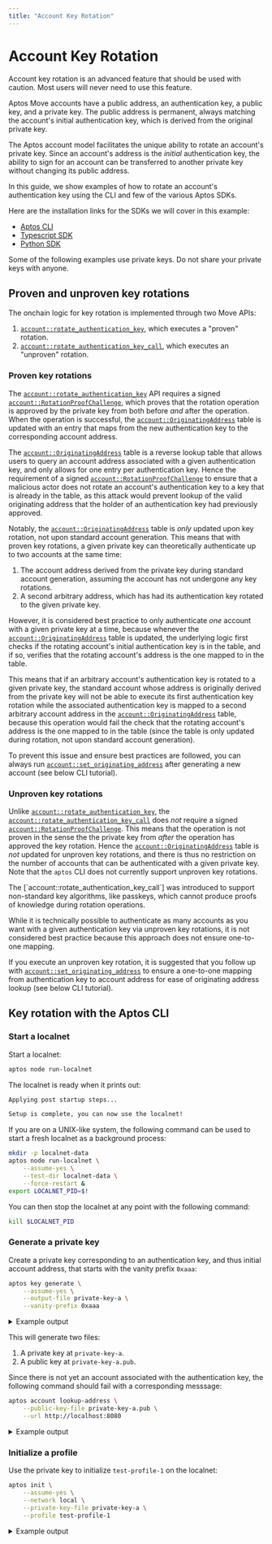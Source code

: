 ```yaml
---
title: "Account Key Rotation"
---
```



# Account Key Rotation

<Callout type="warning">
  Account key rotation is an advanced feature that should be used with caution.
  Most users will never need to use this feature.
</Callout>

Aptos Move accounts have a public address, an authentication key, a public key,
and a private key. The public address is permanent, always matching the
account's initial authentication key, which is derived from the original private
key.

The Aptos account model facilitates the unique ability to rotate an account's
private key. Since an account's address is the _initial_ authentication key, the
ability to sign for an account can be transferred to another private key without
changing its public address.

In this guide, we show examples of how to rotate an account's authentication key
using the CLI and few of the various Aptos SDKs.

Here are the installation links for the SDKs we will cover in this example:

- [Aptos CLI](../cli.mdx)
- [Typescript SDK](../sdks/ts-sdk.mdx)
- [Python SDK](../sdks/python-sdk.mdx)

<Callout type="warning">
Some of the following examples use private keys. Do not share your private
keys with anyone.
</Callout>

## Proven and unproven key rotations

The onchain logic for key rotation is implemented through two Move APIs:

1. [`account::rotate_authentication_key`], which executes a "proven" rotation.
1. [`account::rotate_authentication_key_call`], which executes an "unproven"
   rotation.

### Proven key rotations

The [`account::rotate_authentication_key`] API requires a signed
[`account::RotationProofChallenge`], which proves that the rotation operation is
approved by the private key from both before _and_ after the operation. When the
operation is successful, the [`account::OriginatingAddress`] table is updated
with an entry that maps from the new authentication key to the corresponding
account address.

The [`account::OriginatingAddress`] table is a reverse lookup table that allows
users to query an account address associated with a given authentication key,
and only allows for one entry per authentication key. Hence the requirement of a
signed [`account::RotationProofChallenge`] to ensure that a malicious actor does
not rotate an account's authentication key to a key that is already in the
table, as this attack would prevent lookup of the valid originating address that
the holder of an authentication key had previously approved.

Notably, the [`account::OriginatingAddress`] table is _only_ updated upon key
rotation, not upon standard account generation. This means that with proven key
rotations, a given private key can theoretically authenticate up to two accounts
at the same time:

1. The account address derived from the private key during standard account
   generation, assuming the account has not undergone any key rotations.
1. A second arbitrary address, which has had its authentication key rotated to
   the given private key.

However, it is considered best practice to only authenticate _one_ account with
a given private key at a time, because whenever the
[`account::OriginatingAddress`] table is updated, the underlying logic first
checks if the rotating account's initial authentication key is in the table, and
if so, verifies that the rotating account's address is the one mapped to in the
table.

This means that if an arbitrary account's authentication key is rotated to
a given private key, the standard account whose address is originally derived
from the private key will not be able to execute its first authentication key
rotation while the associated authentication key is mapped to a second arbitrary
account address in the [`account::OriginatingAddress`] table, because this
operation would fail the check that the rotating account's address is the one
mapped to in the table (since the table is only updated during rotation, not
upon standard account generation).

To prevent this issue and ensure best practices are followed, you can always run
[`account::set_originating_address`] after generating a new account (see below
CLI tutorial).

### Unproven key rotations

Unlike [`account::rotate_authentication_key`], the
[`account::rotate_authentication_key_call`] does _not_ require a signed
[`account::RotationProofChallenge`]. This means that the operation is not proven
in the sense the the private key from _after_ the operation has approved the
key rotation. Hence the [`account::OriginatingAddress`] table is _not_ updated
for unproven key rotations, and there is thus no restriction on the number of
accounts that can be authenticated with a given private key. Note that the
`aptos` CLI does not currently support unproven key rotations.

<Callout type="info" emoji="🧠">
The [`account::rotate_authentication_key_call`] was introduced to support
non-standard key algorithms, like passkeys, which cannot produce proofs of
knowledge during rotation operations.
</Callout>

While it is technically possible to authenticate as many accounts as you want
with a given authentication key via unproven key rotations, it is not considered
best practice because this approach does not ensure one-to-one mapping.

If you execute an unproven key rotation, it is suggested that you follow up with
[`account::set_originating_address`] to ensure a one-to-one mapping from
authentication key to account address for ease of originating address lookup
(see below CLI tutorial).

## Key rotation with the Aptos CLI

<Steps>

### Start a localnet

Start a localnet:

```sh filename="Terminal"
aptos node run-localnet
```

The localnet is ready when it prints out:

```sh filename="Terminal"
Applying post startup steps...

Setup is complete, you can now use the localnet!
```

<Callout type="info" emoji="🧠">
If you are on a UNIX-like system, the following command can be used to start a
fresh localnet as a background process:

```sh filename="Terminal"
mkdir -p localnet-data
aptos node run-localnet \
    --assume-yes \
    --test-dir localnet-data \
    --force-restart &
export LOCALNET_PID=$!
```

You can then stop the localnet at any point with the following command:

```sh filename="Terminal"
kill $LOCALNET_PID
```

</Callout>

### Generate a private key

Create a private key corresponding to an authentication key, and thus initial
account address, that starts with the vanity prefix `0xaaa`:

```sh filename="Terminal"
aptos key generate \
    --assume-yes \
    --output-file private-key-a \
    --vanity-prefix 0xaaa
```

<details>
<summary>Example output</summary>
```sh filename="Terminal"
{
  "Result": {
    "Account Address:": "0xaaa5131b4d3fcef8d33ee465c4ee65727e36039f283455be87b1164200572e5b",
    "PublicKey Path": "private-key-a.pub",
    "PrivateKey Path": "private-key-a"
  }
}
```
</details>

This will generate two files:

1. A private key at `private-key-a`.
1. A public key at `private-key-a.pub`.

Since there is not yet an account associated with the authentication key, the
following command should fail with a corresponding messsage:

```sh filename="Terminal"
aptos account lookup-address \
    --public-key-file private-key-a.pub \
    --url http://localhost:8080
```

<details>
<summary>Example output</summary>
```sh filename="Terminal"
{
  "Error": "API error: API error Error(AccountNotFound): Account not found by Address(0xaaafb224eb00e4d0ef520ce02038ede850893622562a4189b7f6e5d94454ccd9) and Ledger version(1206)"
}
```
</details>

### Initialize a profile

Use the private key to initialize `test-profile-1` on the localnet:

```sh filename="Terminal"
aptos init \
    --assume-yes \
    --network local \
    --private-key-file private-key-a \
    --profile test-profile-1
```

<details>
<summary>Example output</summary>
```sh filename="Terminal"
Configuring for profile test-profile-1
Configuring for network Local
Using command line argument for private key
Account 0xaaa5131b4d3fcef8d33ee465c4ee65727e36039f283455be87b1164200572e5b doesn\'t exist, creating it and funding it with 100000000 Octas
Account 0xaaa5131b4d3fcef8d33ee465c4ee65727e36039f283455be87b1164200572e5b funded successfully

---
Aptos CLI is now set up for account 0xaaa5131b4d3fcef8d33ee465c4ee65727e36039f283455be87b1164200572e5b as profile test-profile-1!  Run `aptos --help` for more information about commands
{
  "Result": "Success"
}
```
</details>

Note that you can always view the profile with:

```sh filename="Terminal"
aptos config show-profiles --profile test-profile-1
```

<details>
<summary>Example output</summary>
```sh filename="Terminal"
{
  "Result": {
    "test-profile-1": {
      "has_private_key": true,
      "public_key": "0xe0bfe46f41c5be40e7a068e8dff4d6016126b226d947a39262f5b2347217a7e3",
      "account": "aaa5131b4d3fcef8d33ee465c4ee65727e36039f283455be87b1164200572e5b",
      "rest_url": "http://localhost:8080",
      "faucet_url": "http://localhost:8081"
    }
  }
}
```
</details>

However, this will not show the private key, which is hidden by default. If you
would like to show the private key:

```sh filename="Terminal"
aptos config show-private-key --profile test-profile-1
```

<details>
<summary>Example output</summary>
```sh filename="Terminal"
{
  "Result": "0xcc3b0c38ad99e171263a7af930464313d1fb105d0d8e6a4b13f9b1140563a7dd"
}
```
</details>

### Look up address

Now that there is an onchain account associated with the authentication key,
you can look up the account address using `aptos account lookup-address`:

```sh filename="Terminal"
aptos account lookup-address \
    --public-key-file private-key-a.pub \
    --url http://localhost:8080
```

<details>
<summary>Example output</summary>
```sh filename="Terminal"
{
  "Result": "aaa5131b4d3fcef8d33ee465c4ee65727e36039f283455be87b1164200572e5b"
}
```
</details>

Store this address in a shell variable:

```sh filename="Terminal"
ADDRESS_A=aaa...
```

<Callout type="info" emoji="🧠">
If you are using a UNIX-like machine that has `jq`, you can easily store the account address via:

```sh filename="Terminal"
export ADDRESS_A=$(
    aptos account lookup-address \
        --public-key-file private-key-a.pub \
        --url http://localhost:8080 \
            | jq -r '.Result'
)
echo $ADDRESS_A
```
</Callout>

### Look up authentication key

Recall that the address of an account is identical to its authentication key
when it is initially created, which means that the account address `aaa...` is
identical to the account's authentication key:

```sh filename="Terminal"
aptos move view \
    --args address:$ADDRESS_A \
    --function-id 0x1::account::get_authentication_key \
    --url http://localhost:8080
```

<details>
<summary>Example output</summary>
```sh filename="Terminal"
{
  "Result": [
    "0xaaa5131b4d3fcef8d33ee465c4ee65727e36039f283455be87b1164200572e5b"
  ]
}
```
</details>

Hence, store the authentication key in a shell variable:

```sh
AUTH_KEY_A=$ADDRESS_A
```

Note, however, since the account has not yet had its authentication key rotated,
there is no corresponding entry in the [`account::OriginatingAddress`] table:

```sh filename="Terminal"
aptos move view \
    --args address:$AUTH_KEY_A \
    --function-id 0x1::account::originating_address \
    --url http://localhost:8080
```

<details>
<summary>Example output</summary>
```sh filename="Terminal"
{
  "Result": [
    {
      "vec": []
    }
  ]
}
```
</details>

### Set originating address

To ensure an entry in the [`account::OriginatingAddress`] table for this new account,
you can run [`account::set_originating_address`]:

```sh filename="Terminal"
aptos move run \
    --assume-yes \
    --function-id 0x1::account::set_originating_address \
    --profile test-profile-1
```

<details>
<summary>Example output</summary>
```sh filename="Terminal"
{
  "Result": {
    "transaction_hash": "0x216992ef37a3c2f42aa9f8fed8f94d9f945a00e952dfe96b46123bb5c387ab6c",
    "gas_used": 444,
    "gas_unit_price": 100,
    "sender": "aaa5131b4d3fcef8d33ee465c4ee65727e36039f283455be87b1164200572e5b",
    "sequence_number": 0,
    "success": true,
    "timestamp_us": 1717809169531279,
    "version": 3268,
    "vm_status": "Executed successfully"
  }
}
```
</details>

Then you should see an entry in the [`account::OriginatingAddress`] table:

```sh filename="Terminal"
aptos move view \
    --args address:$AUTH_KEY_A \
    --function-id 0x1::account::originating_address \
    --url http://localhost:8080
```

<details>
<summary>Example output</summary>
```sh filename="Terminal"
{
  "Result": [
    {
      "vec": [
        "0xaaa5131b4d3fcef8d33ee465c4ee65727e36039f283455be87b1164200572e5b"
      ]
    }
  ]
}
```
</details>

### Rotate authentication key

Generate a new private key:

```sh filename="Terminal"
aptos key generate \
    --assume-yes \
    --output-file private-key-b \
    --vanity-prefix 0xbbb
```

<details>
<summary>Example output</summary>
```sh filename="Terminal"
{
  "Result": {
    "PrivateKey Path": "private-key-b",
    "Account Address:": "0xbbbdb12f4fa23b8fe8711b77f4ab7108f3a22077c5dfe787eed3d048a0b82734",
    "PublicKey Path": "private-key-b.pub"
  }
}
```
</details>

Rotate the authentication key of the existing onchain account to the new
private key:

```sh filename="Terminal"
aptos account rotate-key \
    --assume-yes \
    --new-private-key-file private-key-b \
    --profile test-profile-1 \
    --save-to-profile test-profile-2
```

<details>
<summary>Example output</summary>
```sh filename="Terminal"
{
  "Result": {
    "message": "Saved new profile test-profile-2",
    "transaction": {
      "transaction_hash": "0xe561b710390511203511d15eee6f019a2e43ba32f8e3b7ce6bf812232e3bd27f",
      "gas_used": 449,
      "gas_unit_price": 100,
      "sender": "aaa8dc0f5e7a6e820f7b1906d99864412b12274ed259ad06bc2c2d8ee7b51e51",
      "sequence_number": 1,
      "success": true,
      "timestamp_us": 1717810059696079,
      "version": 1109,
      "vm_status": "Executed successfully"
    }
  }
}
```
</details>

### Compare profiles

Compare `test-profile-1` (which is now stale) with `test-profile-2` (which is
current) noting that the public key has changed, but not the account address:

```sh filename="Terminal"
aptos config show-profiles --profile test-profile-1
aptos config show-profiles --profile test-profile-2
```

<details>
<summary>Example output</summary>
```sh filename="Terminal"
{
  "Result": {
    "test-profile-1": {
      "has_private_key": true,
      "public_key": "0xb517173e68f4116e99c7fa1677058a6ee786a3b9e12447000db7fd85ab99dbdd",
      "account": "aaa8dc0f5e7a6e820f7b1906d99864412b12274ed259ad06bc2c2d8ee7b51e51",
      "rest_url": "http://localhost:8080",
      "faucet_url": "http://localhost:8081"
    }
  }
}
{
  "Result": {
    "test-profile-2": {
      "has_private_key": true,
      "public_key": "0xadc3dd795fdd8569f59dc7b9900b38a5d7b95348b815de4eb5f00e2c2da07916",
      "account": "aaa8dc0f5e7a6e820f7b1906d99864412b12274ed259ad06bc2c2d8ee7b51e51",
      "rest_url": "http://localhost:8080",
      "faucet_url": "http://localhost:8081"
    }
  }
}
```
</details>

Lookup the new authentication key:

```sh filename="Terminal"
aptos move view \
    --args address:$ADDRESS_A \
    --function-id 0x1::account::get_authentication_key \
    --url http://localhost:8080
```

<details>
<summary>Example output</summary>
```sh filename="Terminal"
{
  "Result": [
    "0xbbbdb12f4fa23b8fe8711b77f4ab7108f3a22077c5dfe787eed3d048a0b82734"
  ]
}
```
</details>

Store the authentication key in a shell variable:

```sh filename="Terminal"
AUTH_KEY_B=bbb...
```

<Callout type="info" emoji="🧠">
If you are using a UNIX-like machine that has `jq`, you can easily store the authentication key via:

```sh filename="Terminal"
export AUTH_KEY_B=$(
    aptos move view \
        --args address:$ADDRESS_A \
        --function-id 0x1::account::get_authentication_key \
        --url http://localhost:8080 \
        | jq -r '.Result[0]'
)
echo $AUTH_KEY_B
```
</Callout>

### Look up originating addresses

Check the originating address for the new authentication key:

```sh filename="Terminal"
aptos move view \
    --args address:$AUTH_KEY_B \
    --function-id 0x1::account::originating_address \
    --url http://localhost:8080
```

<details>
<summary>Example output</summary>
```sh filename="Terminal"
{
  "Result": [
    {
      "vec": [
        "0xaaa8dc0f5e7a6e820f7b1906d99864412b12274ed259ad06bc2c2d8ee7b51e51"
      ]
    }
  ]
}
```
</details>

Check the originating address for the old authentication key:

```sh filename="Terminal"
aptos move view \
    --args address:$AUTH_KEY_A \
    --function-id 0x1::account::originating_address \
    --url http://localhost:8080
```

<details>
<summary>Example output</summary>
```sh filename="Terminal"
{
  "Result": [
    {
      "vec": []
    }
  ]
}
```
</details>

### Attempt invalid rotation (same key)

Attempt an invalid rotation where the current authentication key is identical
to the new authentication key:

```sh filename="Terminal"
aptos account rotate-key \
    --assume-yes \
    --new-private-key-file private-key-b \
    --profile test-profile-2 \
    --skip-saving-profile
```

<details>
<summary>Example output</summary>
```sh filename="Terminal"
{
  "Error": "Invalid arguments: New public key cannot be the same as the current public key"
}
```
</details>

### Attempt invalid rotation (new key already mapped)

Create another private key:

```sh filename="Terminal"
aptos key generate \
    --assume-yes \
    --output-file private-key-c \
    --vanity-prefix 0xccc
```

<details>
<summary>Example output</summary>
```sh filename="Terminal"
{
  "Result": {
    "PrivateKey Path": "private-key-c",
    "PublicKey Path": "private-key-c.pub",
    "Account Address:": "0xccc79d46b2963cb87f2ff32c51eb6c6361e8aa108d334d3183c3016389542958"
  }
}
```
</details>

Initialize a new profile:

```sh filename="Terminal"
aptos init \
    --assume-yes \
    --network local \
    --private-key-file private-key-c \
    --profile test-profile-3
```

<details>
<summary>Example output</summary>
```sh filename="Terminal"
Configuring for profile test-profile-3
Configuring for network Local
Using command line argument for private key
Account 0xccc79d46b2963cb87f2ff32c51eb6c6361e8aa108d334d3183c3016389542958 doesn\'t exist, creating it and funding it with 100000000 Octas
Account 0xccc79d46b2963cb87f2ff32c51eb6c6361e8aa108d334d3183c3016389542958 funded successfully

---
Aptos CLI is now set up for account 0xccc79d46b2963cb87f2ff32c51eb6c6361e8aa108d334d3183c3016389542958 as profile test-profile-3!  Run `aptos --help` for more information about commands
{
  "Result": "Success"
}
```
</details>

Attempt an invalid rotation where the new authentication key is already mapped:

```sh filename="Terminal"
aptos account rotate-key \
    --assume-yes \
    --max-gas 100000 \
    --new-private-key-file private-key-b \
    --profile test-profile-3 \
    --skip-saving-profile
```

(`--max-gas` is specified here to skip local simulation, which does not print
out as descriptive of an error as the actual transaction.)

<details>
<summary>Example output</summary>
```sh filename="Terminal"
{
  "Error": "API error: Unknown error Transaction committed on chain, but failed execution: Move abort in 0x1::account: ENEW_AUTH_KEY_ALREADY_MAPPED(0x10015): The new authentication key already has an entry in the `OriginatingAddress` table"
}
```
</details>

### Attempt invalid rotation (invalid originating address)

Rotate the authentication key for account `0xaaa...` to use the authentication
key for account `0xccc...`:

```sh filename="Terminal"
aptos account rotate-key \
    --assume-yes \
    --new-private-key-file private-key-c \
    --profile test-profile-2 \
    --save-to-profile test-profile-4
```

<details>
<summary>Example output</summary>
```sh filename="Terminal"
{
  "Result": {
    "message": "Saved new profile test-profile-4",
    "transaction": {
      "transaction_hash": "0xa5dec792d82ef7471cdf82b9c957fc79b5815da770ad1dd9232ae4692e4f0895",
      "gas_used": 449,
      "gas_unit_price": 100,
      "sender": "aaa8dc0f5e7a6e820f7b1906d99864412b12274ed259ad06bc2c2d8ee7b51e51",
      "sequence_number": 2,
      "success": true,
      "timestamp_us": 1717812312772580,
      "version": 5355,
      "vm_status": "Executed successfully"
    }
  }
}
```
</details>

Then try to rotate the authentication key for account `0xccc...` for the first
time, an operation that is blocked because an entry for the authentication key
was established in the [`account::OriginatingAddress`] table during the last
operation:

```sh filename="Terminal"
aptos account rotate-key \
    --assume-yes \
    --max-gas 100000 \
    --new-private-key-file private-key-b \
    --profile test-profile-3 \
    --skip-saving-profile
```

(`--max-gas` is specified here to skip local simulation, which does not print
out as descriptive of an error as the actual transaction.)

<details>
<summary>Example output</summary>
```sh filename="Terminal"
{
  "Error": "API error: Unknown error Transaction committed on chain, but failed execution: Move abort in 0x1::account: EINVALID_ORIGINATING_ADDRESS(0x6000d): Abort the transaction if the expected originating address is different from the originating address on-chain"
}
```
</details>

### Clean up

Delete the test profiles:

```shell filename="Terminal"
aptos config delete-profile --profile test-profile-1
aptos config delete-profile --profile test-profile-2
aptos config delete-profile --profile test-profile-3
aptos config delete-profile --profile test-profile-4
```

Then you can stop the localnet and delete the private and public key files.

<Callout type="info" emoji="🧠">
If you are using a UNIX-like machine:

```shell filename="Terminal"
aptos config delete-profile --profile test-profile-1
aptos config delete-profile --profile test-profile-2
aptos config delete-profile --profile test-profile-3
aptos config delete-profile --profile test-profile-4
rm private-key-*
kill $LOCALNET_PID
rm -fr localnet-data
```
</Callout>

### Rotate keys for a Ledger

You can also perform authentication key rotation with a private key that is
securely stored on a Ledger hardware wallet. For more information, see the
[Ledger authentication key rotation guide](../cli/trying-things-on-chain/ledger.mdx#authentication-key-rotation).

</Steps>

## TypeScript key rotation example
    This program creates two accounts on devnet, Alice and Bob, funds them, then
    rotates the Alice's authentication key to that of Bob's.

    View the full example for this code
    [here](https://github.com/aptos-labs/aptos-core/blob/main/ecosystem/typescript/sdk/examples/typescript-esm/rotate_key.ts).

    The function to rotate is very simple:

    {/* TODO CODE EXAMPLE */}

    Commands to run the example script:

    ### Navigate to the typescript SDK directory, install dependencies and run
    rotate_key.ts
    ```bash filename="Terminal"
    cd ~/aptos-core/ecosystem/typescript/sdk/examples/typescript-esm
    pnpm install && pnpm rotate_key
    ```

    ### rotate_key.ts output
    ```shell filename="Terminal"
    Account Address Auth Key Private Key Public Key
    ------------------------------------------------------------------------------------------------
    Alice 0x213d...031013 '0x213d...031013' '0x00a4...b2887b' '0x859e...08d2a9'
    Bob 0x1c06...ac3bb3 0x1c06...ac3bb3 0xf2be...9486aa 0xbbc1...abb808

    ...rotating...

    Alice 0x213d...031013 '0x1c06...ac3bb3' '0xf2be...9486aa' '0xbbc1...abb808'
    Bob 0x1c06...ac3bb3 0x1c06...ac3bb3 0xf2be...9486aa 0xbbc1...abb808
    ```

## Python key rotation example
    This program creates two accounts on devnet, Alice and Bob, funds them, then
    rotates the Alice's authentication key to that of Bob's.

    View the full example for this code
    [here](https://github.com/aptos-labs/aptos-core/blob/main/ecosystem/python/sdk/examples/rotate_key.py).

    Here's the relevant code that rotates Alice's keys to Bob's:

    {/* TODO CODE EXAMPLE */}

    Commands to run the example script:

    ### Navigate to the python SDK directory, install dependencies and run
    rotate_key.ts
    ```bash filename="Terminal"
    cd aptos-core/ecosystem/python/sdk
    poetry install && poetry run python -m examples.rotate-key
    ```

    ### rotate_key.py output
    ```bash filename="Terminal"
    Account Address Auth Key Private Key Public Key
    ------------------------------------------------------------------------------------------------
    Alice 0x213d...031013 '0x213d...031013' '0x00a4...b2887b' '0x859e...08d2a9'
    Bob 0x1c06...ac3bb3 0x1c06...ac3bb3 0xf2be...9486aa 0xbbc1...abb808

    ...rotating...

    Alice 0x213d...031013 '0x1c06...ac3bb3' '0xf2be...9486aa' '0xbbc1...abb808'
    Bob 0x1c06...ac3bb3 0x1c06...ac3bb3 0xf2be...9486aa 0xbbc1...abb808
    ```

[`account::rotate_authentication_key`]: https://github.com/aptos-labs/aptos-core/blob/acb6c891cd42a63b3af96561a1aca164b800c7ee/aptos-move/framework/aptos-framework/sources/account.move#L326
[`account::rotate_authentication_key_call`]: https://github.com/aptos-labs/aptos-core/blob/acb6c891cd42a63b3af96561a1aca164b800c7ee/aptos-move/framework/aptos-framework/sources/account.move#L294
[`account::RotationProofChallenge`]: https://github.com/aptos-labs/aptos-core/blob/acb6c891cd42a63b3af96561a1aca164b800c7ee/aptos-move/framework/aptos-framework/sources/account.move#L79
[`account::OriginatingAddress`]: https://github.com/aptos-labs/aptos-core/blob/acb6c891cd42a63b3af96561a1aca164b800c7ee/aptos-move/framework/aptos-framework/sources/account.move#L70
[`account::set_originating_address`]: https://github.com/alnoki/aptos-core/blob/5ba4a8d1344b0bb6e22665525a96e787b9a44e55/aptos-move/framework/aptos-framework/sources/account.move#L528